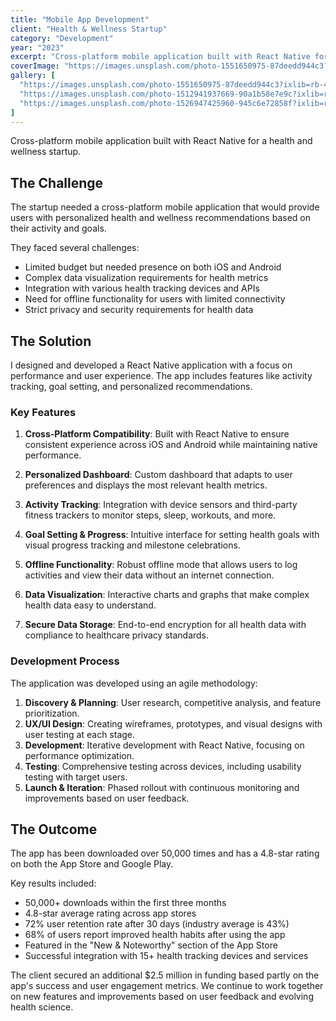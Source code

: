 ```yaml
---
title: "Mobile App Development"
client: "Health & Wellness Startup"
category: "Development"
year: "2023"
excerpt: "Cross-platform mobile application built with React Native for a health and wellness startup."
coverImage: "https://images.unsplash.com/photo-1551650975-87deedd944c3?ixlib=rb-4.0.3&ixid=MnwxMjA3fDB8MHxwaG90by1wYWdlfHx8fGVufDB8fHx8&auto=format&fit=crop&w=1000&q=80"
gallery: [
  "https://images.unsplash.com/photo-1551650975-87deedd944c3?ixlib=rb-4.0.3&ixid=MnwxMjA3fDB8MHxwaG90by1wYWdlfHx8fGVufDB8fHx8&auto=format&fit=crop&w=1000&q=80",
  "https://images.unsplash.com/photo-1512941937669-90a1b58e7e9c?ixlib=rb-4.0.3&ixid=MnwxMjA3fDB8MHxwaG90by1wYWdlfHx8fGVufDB8fHx8&auto=format&fit=crop&w=1000&q=80",
  "https://images.unsplash.com/photo-1526947425960-945c6e72858f?ixlib=rb-4.0.3&ixid=MnwxMjA3fDB8MHxwaG90by1wYWdlfHx8fGVufDB8fHx8&auto=format&fit=crop&w=1000&q=80"
]
---
```


Cross-platform mobile application built with React Native for a health and wellness startup.

## The Challenge

The startup needed a cross-platform mobile application that would provide users with personalized health and wellness recommendations based on their activity and goals.

They faced several challenges:
- Limited budget but needed presence on both iOS and Android
- Complex data visualization requirements for health metrics
- Integration with various health tracking devices and APIs
- Need for offline functionality for users with limited connectivity
- Strict privacy and security requirements for health data

## The Solution

I designed and developed a React Native application with a focus on performance and user experience. The app includes features like activity tracking, goal setting, and personalized recommendations.

### Key Features

1. **Cross-Platform Compatibility**: Built with React Native to ensure consistent experience across iOS and Android while maintaining native performance.

2. **Personalized Dashboard**: Custom dashboard that adapts to user preferences and displays the most relevant health metrics.

3. **Activity Tracking**: Integration with device sensors and third-party fitness trackers to monitor steps, sleep, workouts, and more.

4. **Goal Setting & Progress**: Intuitive interface for setting health goals with visual progress tracking and milestone celebrations.

5. **Offline Functionality**: Robust offline mode that allows users to log activities and view their data without an internet connection.

6. **Data Visualization**: Interactive charts and graphs that make complex health data easy to understand.

7. **Secure Data Storage**: End-to-end encryption for all health data with compliance to healthcare privacy standards.

### Development Process

The application was developed using an agile methodology:

1. **Discovery & Planning**: User research, competitive analysis, and feature prioritization.
2. **UX/UI Design**: Creating wireframes, prototypes, and visual designs with user testing at each stage.
3. **Development**: Iterative development with React Native, focusing on performance optimization.
4. **Testing**: Comprehensive testing across devices, including usability testing with target users.
5. **Launch & Iteration**: Phased rollout with continuous monitoring and improvements based on user feedback.

## The Outcome

The app has been downloaded over 50,000 times and has a 4.8-star rating on both the App Store and Google Play.

Key results included:
- 50,000+ downloads within the first three months
- 4.8-star average rating across app stores
- 72% user retention rate after 30 days (industry average is 43%)
- 68% of users report improved health habits after using the app
- Featured in the "New & Noteworthy" section of the App Store
- Successful integration with 15+ health tracking devices and services

The client secured an additional $2.5 million in funding based partly on the app's success and user engagement metrics. We continue to work together on new features and improvements based on user feedback and evolving health science.

